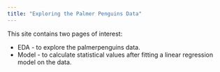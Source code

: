 ```yaml
---
title: "Exploring the Palmer Penguins Data"
---
```


This site contains two pages of interest:

- EDA - to explore the palmerpenguins data.
- Model - to calculate statistical values after fitting a linear regression model on the data.